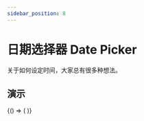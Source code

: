 ```yaml
---
sidebar_position: 8
---
```



# 日期选择器 Date Picker

关于如何设定时间，大家总有很多种想法。

## 演示

<BrowserOnly>
  {() => (<ThemeProvider>
    <Grid xGap={16} cols={2} style={{
      alignItems: 'flex-start'
    }}>
      <Grid yGap={16} cols={1}>
        <CodeBlock title="基础"
                   code={String(BasicCode)}>
          <Basic />
        </CodeBlock>
        <CodeBlock title="使用格式化的值"
                   code={String( ValueFormatCode)}>
          <ValueFormat />
        </CodeBlock>
      </Grid>
      <Grid yGap={16} cols={1}>
        <CodeBlock title="禁用"
                   code={String(DisabledCode)}>
          <Disabled />
        </CodeBlock>
        <CodeBlock title="尺寸"
                   code={String(SizeCode)}>
          <Size />
        </CodeBlock>
      </Grid>
    </Grid>
  </ThemeProvider>)}
</BrowserOnly>